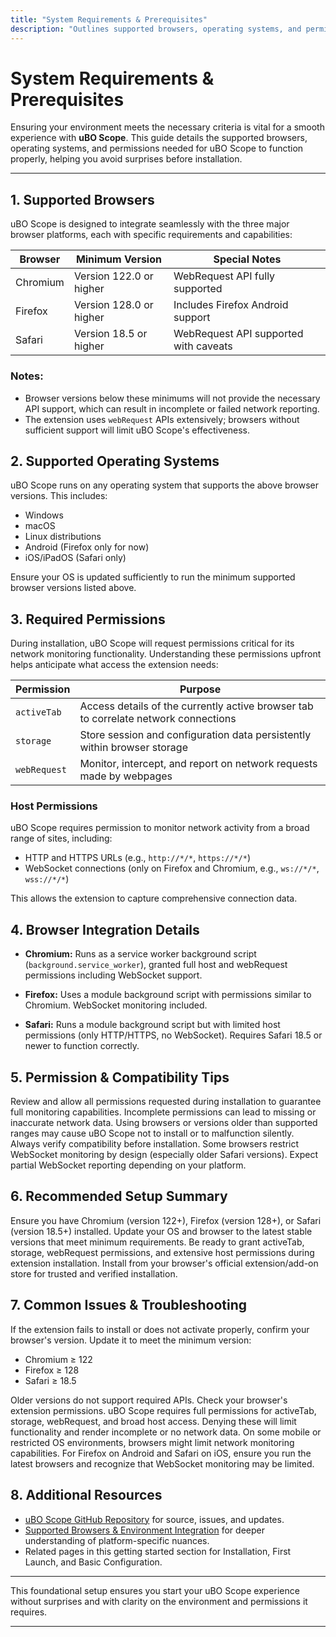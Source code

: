 ```yaml
---
title: "System Requirements & Prerequisites"
description: "Outlines supported browsers, operating systems, and permissions needed for uBO Scope to function. Users learn what they need before installing, minimizing surprises and preventing compatibility issues."
---
```


# System Requirements & Prerequisites

Ensuring your environment meets the necessary criteria is vital for a smooth experience with **uBO Scope**. This guide details the supported browsers, operating systems, and permissions needed for uBO Scope to function properly, helping you avoid surprises before installation.

---

## 1. Supported Browsers

uBO Scope is designed to integrate seamlessly with the three major browser platforms, each with specific requirements and capabilities:

| Browser   | Minimum Version                   | Special Notes                        |
|-----------|---------------------------------|------------------------------------|
| Chromium  | Version 122.0 or higher          | WebRequest API fully supported     |
| Firefox   | Version 128.0 or higher          | Includes Firefox Android support   |
| Safari    | Version 18.5 or higher           | WebRequest API supported with caveats |


### Notes:
- Browser versions below these minimums will not provide the necessary API support, which can result in incomplete or failed network reporting.
- The extension uses `webRequest` APIs extensively; browsers without sufficient support will limit uBO Scope's effectiveness.

## 2. Supported Operating Systems

uBO Scope runs on any operating system that supports the above browser versions. This includes:

- Windows
- macOS
- Linux distributions
- Android (Firefox only for now)
- iOS/iPadOS (Safari only)

Ensure your OS is updated sufficiently to run the minimum supported browser versions listed above.

## 3. Required Permissions

During installation, uBO Scope will request permissions critical for its network monitoring functionality. Understanding these permissions upfront helps anticipate what access the extension needs:

| Permission   | Purpose                                                                 |
|--------------|-------------------------------------------------------------------------|
| `activeTab`  | Access details of the currently active browser tab to correlate network connections |
| `storage`    | Store session and configuration data persistently within browser storage |
| `webRequest` | Monitor, intercept, and report on network requests made by webpages     |

### Host Permissions

uBO Scope requires permission to monitor network activity from a broad range of sites, including:

- HTTP and HTTPS URLs (e.g., `http://*/*`, `https://*/*`)
- WebSocket connections (only on Firefox and Chromium, e.g., `ws://*/*`, `wss://*/*`)

This allows the extension to capture comprehensive connection data.

## 4. Browser Integration Details

- **Chromium:** Runs as a service worker background script (`background.service_worker`), granted full host and webRequest permissions including WebSocket support.

- **Firefox:** Uses a module background script with permissions similar to Chromium. WebSocket monitoring included.

- **Safari:** Runs a module background script but with limited host permissions (only HTTP/HTTPS, no WebSocket). Requires Safari 18.5 or newer to function correctly.

## 5. Permission & Compatibility Tips

<Tip>
Review and allow all permissions requested during installation to guarantee full monitoring capabilities. Incomplete permissions can lead to missing or inaccurate network data.
</Tip>

<Warning>
Using browsers or versions older than supported ranges may cause uBO Scope not to install or to malfunction silently. Always verify compatibility before installation.
</Warning>

<Info>
Some browsers restrict WebSocket monitoring by design (especially older Safari versions). Expect partial WebSocket reporting depending on your platform.
</Info>

## 6. Recommended Setup Summary

<Steps>
<Step title="Choose a Supported Browser">
Ensure you have Chromium (version 122+), Firefox (version 128+), or Safari (version 18.5+) installed.
</Step>
<Step title="Verify Operating System and Browser Updates">
Update your OS and browser to the latest stable versions that meet minimum requirements.
</Step>
<Step title="Prepare for Permissions">
Be ready to grant activeTab, storage, webRequest permissions, and extensive host permissions during extension installation.
</Step>
<Step title="Install uBO Scope">
Install from your browser's official extension/add-on store for trusted and verified installation.
</Step>
</Steps>

## 7. Common Issues & Troubleshooting

<AccordionGroup title="Troubleshooting System Requirements and Permissions">
<Accordion title="Browser Version Too Low">
If the extension fails to install or does not activate properly, confirm your browser's version. Update it to meet the minimum version:

- Chromium ≥ 122
- Firefox ≥ 128
- Safari ≥ 18.5

Older versions do not support required APIs.
</Accordion>
<Accordion title="Permissions Denied or Incomplete">
Check your browser's extension permissions. uBO Scope requires full permissions for activeTab, storage, webRequest, and broad host access. Denying these will limit functionality and render incomplete or no network data.
</Accordion>
<Accordion title="Operating System Limitations">
On some mobile or restricted OS environments, browsers might limit network monitoring capabilities. For Firefox on Android and Safari on iOS, ensure you run the latest browsers and recognize that WebSocket monitoring may be limited.
</Accordion>
</AccordionGroup>

## 8. Additional Resources

- [uBO Scope GitHub Repository](https://github.com/gorhill/uBO-Scope) for source, issues, and updates.
- [Supported Browsers & Environment Integration](/overview/core-concepts-system/integration-environment) for deeper understanding of platform-specific nuances.
- Related pages in this getting started section for Installation, First Launch, and Basic Configuration.

---

This foundational setup ensures you start your uBO Scope experience without surprises and with clarity on the environment and permissions it requires.


---